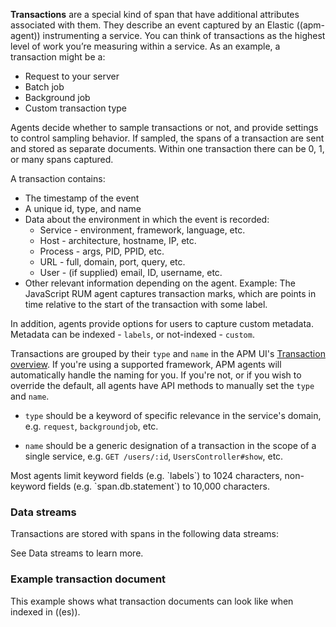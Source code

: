 


<div id="data-model-transactions"></div>

**Transactions** are a special kind of <DocLink id="serverlessObservabilityApmSpansTransactionsErrorsMetricsMetadata">span</DocLink> that have additional attributes associated with them.
They describe an event captured by an Elastic ((apm-agent)) instrumenting a service.
You can think of transactions as the highest level of work you’re measuring within a service.
As an example, a transaction might be a:

* Request to your server
* Batch job
* Background job
* Custom transaction type

Agents decide whether to sample transactions or not,
and provide settings to control sampling behavior.
If sampled, the <DocLink id="serverlessObservabilityApmSpansTransactionsErrorsMetricsMetadata">spans</DocLink> of a transaction are sent and stored as separate documents.
Within one transaction there can be 0, 1, or many spans captured.

A transaction contains:

* The timestamp of the event
* A unique id, type, and name
* Data about the environment in which the event is recorded:
    * Service - environment, framework, language, etc.
    * Host - architecture, hostname, IP, etc.
    * Process - args, PID, PPID, etc.
    * URL - full, domain, port, query, etc.
    * <DocLink id="serverlessObservabilityApmSpansTransactionsErrorsMetricsMetadata" section="user-context">User</DocLink> - (if supplied) email, ID, username, etc.
* Other relevant information depending on the agent. Example: The JavaScript RUM agent captures transaction marks,
    which are points in time relative to the start of the transaction with some label.

In addition, agents provide options for users to capture custom <DocLink id="serverlessObservabilityApmSpansTransactionsErrorsMetricsMetadata">metadata</DocLink>.
Metadata can be indexed - <DocLink id="serverlessObservabilityApmSpansTransactionsErrorsMetricsMetadata" section="labels">`labels`</DocLink>, or not-indexed - <DocLink id="serverlessObservabilityApmSpansTransactionsErrorsMetricsMetadata" section="custom-context">`custom`</DocLink>.

Transactions are grouped by their `type` and `name` in the APM UI's
[Transaction overview](((kibana-ref))/transactions.html).
If you're using a supported framework, APM agents will automatically handle the naming for you.
If you're not, or if you wish to override the default,
all agents have API methods to manually set the `type` and `name`.

* `type` should be a keyword of specific relevance in the service's domain,
    e.g. `request`, `backgroundjob`, etc.

* `name` should be a generic designation of a transaction in the scope of a single service,
    e.g. `GET /users/:id`, `UsersController#show`, etc.

<DocCallOut title="Tip">
Most agents limit keyword fields (e.g. `labels`) to 1024 characters,
non-keyword fields (e.g. `span.db.statement`) to 10,000 characters.
</DocCallOut>

### Data streams

Transactions are stored with spans in the following data streams:

<DataStreamsTracesDataStreams />

See <DocLink id="serverlessObservabilityApmDataStreams">Data streams</DocLink> to learn more.

### Example transaction document

This example shows what transaction documents can look like when indexed in ((es)).

<DocAccordion buttonContent="Expand ((es)) document">

<GeneratedTransactions />

</DocAccordion>


